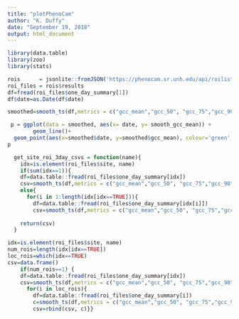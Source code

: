 ```yaml
---
title: "plotPhenoCam"
author: "K. Duffy"
date: "September 19, 2018"
output: html_document
---
```

```r
library(data.table)
library(zoo)
library(stats)
```


```r
rois      = jsonlite::fromJSON('https://phenocam.sr.unh.edu/api/roilists/?format=json&limit=2000')
roi_files = rois$results
df=fread(roi_files$one_day_summary[1])
df$date=as.Date(df$date)
```

```r
smoothed=smooth_ts(df,metrics = c("gcc_mean","gcc_50", "gcc_75","gcc_90","rcc_mean", "rcc_50", "rcc_75","rcc_90"),force = TRUE, 1)
```

```r
 p = ggplot(data = smoothed, aes(x= date, y= smooth_gcc_mean)) +
        geom_line()+
  geom_point(aes(x=smoothed$date, y=smoothed$gcc_mean), colour='green', alpha=.2)
p
```

```r
  get_site_roi_3day_csvs = function(name){
    idx=is.element(roi_files$site, name)
    if(sum(idx==1)){
    df=data.table::fread(roi_files$one_day_summary[idx])
    csv=smooth_ts(df,metrics = c("gcc_mean","gcc_50", "gcc_75","gcc_90"),force = TRUE, 1)}
    else{
      for(i in 1:length(idx[idx==TRUE])){
        df=data.table::fread(roi_files$one_day_summary[idx[i]])
        csv=smooth_ts(df,metrics = c("gcc_mean","gcc_50", "gcc_75","gcc_90"),force = TRUE, 1)}}
      
    return(csv)
  }
```


```r
idx=is.element(roi_files$site, name)
num_rois=length(idx[idx==TRUE])
loc_rois=which(idx==TRUE)
csv=data.frame()
    if(num_rois==1) {
    df=data.table::fread(roi_files$one_day_summary[idx])
    csv=smooth_ts(df,metrics = c("gcc_mean","gcc_50", "gcc_75","gcc_90"),force = TRUE, 1)} else {
      for(i in loc_rois){
        df=data.table::fread(roi_files$one_day_summary[i])
        c=smooth_ts(df,metrics = c("gcc_mean","gcc_50", "gcc_75","gcc_90"),force = TRUE, 1)
        csv=rbind(csv, c)}}
    
```
